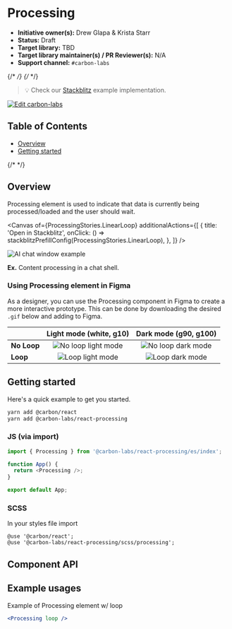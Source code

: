 
<Meta isTemplate />

# Processing

- **Initiative owner(s):** Drew Glapa & Krista Starr
- **Status:** Draft
- **Target library:** TBD
- **Target library maintainer(s) / PR Reviewer(s):** N/A
- **Support channel:** `#carbon-labs`

{/* <!-- START doctoc generated TOC please keep comment here to allow auto update --> */}
{/* <!-- DON'T EDIT THIS SECTION, INSTEAD RE-RUN doctoc TO UPDATE --> */}

> 💡 Check our
> [Stackblitz](https://stackblitz.com/github/carbon-design-system/carbon-labs/tree/main/examples/react/Processing)
> example implementation.

[![Edit carbon-labs](https://developer.stackblitz.com/img/open_in_stackblitz.svg)](https://stackblitz.com/github/carbon-design-system/carbon-labs/tree/main/examples/react/Processing)

## Table of Contents

- [Overview](#overview)
- [Getting started](#getting-started)

{/* <!-- END doctoc generated TOC please keep comment here to allow auto update --> */}

## Overview

Processing element is used to indicate that data is currently being
processed/loaded and the user should wait.

<Canvas
  of={ProcessingStories.LinearLoop}
  additionalActions={[
    {
      title: 'Open in Stackblitz',
      onClick: () => stackblitzPrefillConfig(ProcessingStories.LinearLoop),
    },
  ]}
/>

<img src={AIChatLoop} alt="AI chat window example" />

**Ex.** Content processing in a chat shell.

### Using Processing element in Figma

As a designer, you can use the Processing component in Figma to create a more
interactive prototype. This can be done by downloading the desired `.gif` below
and adding to Figma.

|             |              Light mode (white, g10)               |              Dark mode (g90, g100)               |
| :---------- | :------------------------------------------------: | :----------------------------------------------: |
| **No Loop** | <img src={NoLoopLight} alt="No loop light mode" /> | <img src={NoLoopDark} alt="No loop dark mode" /> |
| **Loop**    |   <img src={LoopLight} alt="Loop light mode" />    |   <img src={LoopDark} alt="Loop dark mode" />    |

## Getting started

Here's a quick example to get you started.

```bash
yarn add @carbon/react
yarn add @carbon-labs/react-processing
```

### JS (via import)

```javascript
import { Processing } from '@carbon-labs/react-processing/es/index';

function App() {
  return <Processing />;
}

export default App;
```

### SCSS

In your styles file import

```
@use '@carbon/react';
@use '@carbon-labs/react-processing/scss/processing';
```

## Component API

<ArgTypes />

## Example usages

Example of Processing element w/ loop

```jsx
<Processing loop />
```
